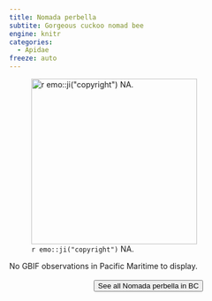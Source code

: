 ```yaml
---
title: Nomada perbella
subtite: Gorgeous cuckoo nomad bee
engine: knitr
categories:
  - Apidae
freeze: auto
---
```

![`r emo::ji("copyright")` NA.](/files/no_bee.png){height=300}



No GBIF observations in Pacific Maritime to display.
<br><br>
<center>


<a href="NA"><button type="button" class="btn btn-secondary">See all Nomada perbella in BC <i class="fa-solid fa-arrow-up-right-from-square"></i> </button></a>
</center>
